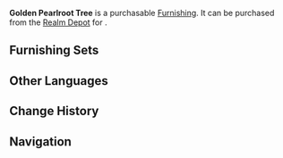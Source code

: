 {{Furnishing Infobox
|id             = 372415
|image          = Item Golden Pearlroot Tree.png
|category       = Landform
|subcategory    = Shrub
|rarity         = 3
|adeptal_energy = 20
|load           = 50
|reduced_load   = 50
|description    = Save for certain trees with special nobility, the people of [[Liyue]] are more used to naming vegetation based on their morphology as opposed to their precise species. Thus, it was to these trees with pale branches that they gave the name "Pearlroot."<br />The branches of the Golden Pearlroot trees are very tough and are often used by skilled craftsmen to make into ornaments or furniture.
|source1        = [[Realm Depot]]
}}
'''Golden Pearlroot Tree''' is a purchasable [[Furnishing]]. It can be purchased from the [[Realm Depot]] for {{Item|Realm Currency|30|x=80}}.

==Furnishing Sets==
{{Craft Usage}}

==Other Languages==
{{Other Languages|default_hidden = 1
|en      = Golden Pearlroot Tree
|zhs     = 金叶珍枝树
|zhs_rm  = Jīn Yè Zhēn Zhī Shù
|zht     = 金葉珍枝樹
|zht_rm  = Jīn Yè Zhēn Zhī Shù
|ja      = 金葉の珍枝の木
|ja_rm   = Kin'you no Chinshi no Ki{{Assumed}}
|ko      = 금엽 진주나무
|ko_rm   = 
|es      = Árbol del tesoro de hojas doradas
|fr      = Arbre perle-racine doré
|ru      = Золотое жемчужное дерево
|th      = ต้นนิรมิตสีทอง
|th_rm   = 
|vi      = Cây Lá Vàng
|de      = Goldener Perlenbaum
|id      = Pohon Golden Pearlroot
|pt      = Árvore Pérola de Folhas Douradas
}}

==Change History==
{{Change History|1.5}}

==Navigation==
{{Furnishing Navbox/Exterior|Landform}}